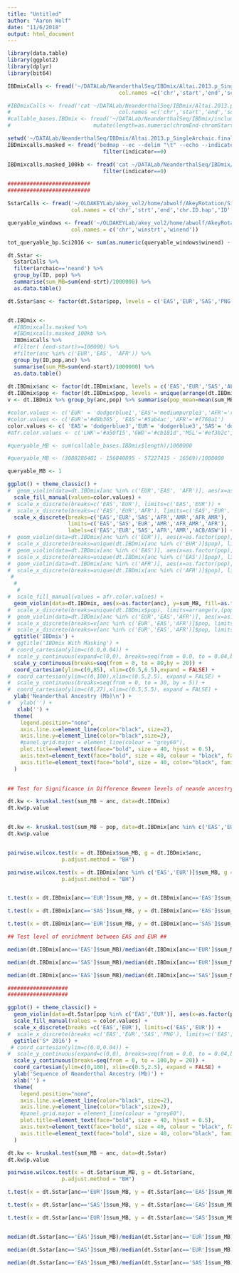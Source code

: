 ```yaml
---
title: "Untitled"
author: "Aaron Wolf"
date: "11/6/2018"
output: html_document
---
```


```r

library(data.table)
library(ggplot2)
library(dplyr)
library(bit64)

```

```r
IBDmixCalls <- fread('~/DATALab/NeanderthalSeq/IBDmix/Altai.2013.p_SingleArchaic.final_callset/Altai2013pub.1KGP3.LOD4.50K.filterAFRDeni.txt', header=FALSE,
                                   col.names =c('chr','start','end','score1','score2','length_bp','pop','anc','ID') )

#IBDmixCalls <- fread('cat ~/DATALab/NeanderthalSeq/IBDmix/Altai.2013.p_SingleArchaic.final_callset/Altai2013pub.1KGP3.LOD4.50K.filterAFRDeni.txt          ~/DATALab/NeanderthalSeq/IBDmix/Altai.2013.p_SingleArchaic.final_callset/Altai2013pub.SAN.originalmerge.LOD4.30K.txt', header=FALSE,
#                                  col.names =c('chr','start','end','score1','score2','length_bp','pop','anc','ID') )
#callable_bases.IBDmix <- fread('~/DATALab/NeanderthalSeq/IBDmix/include_regions/chrALL.include', header=TRUE) %>%
#                          mutate(length=as.numeric(chromEnd-chromStart))

setwd('~/DATALab/NeanderthalSeq/IBDmix/Altai.2013.p_SingleArchaic.final_callset/')
IBDmixcalls.masked <- fread('bedmap --ec --delim "\t" --echo --indicator ~/DATALab/NeanderthalSeq/IBDmix/Altai.2013.p_SingleArchaic.final_callset/EUR_EAScalls.bed ~/DATALab/NeanderthalSeq/IBDmix/Altai.2013.p_SingleArchaic.final_callset/YRIcalls.bed.merged ', col.names = c('chr','start','end','ID','pop','anc','indicator')) %>%
                              filter(indicator==0)

IBDmixcalls.masked_100kb <- fread('cat ~/DATALab/NeanderthalSeq/IBDmix/Altai.2013.p_SingleArchaic.final_callset/YRIcalls.bed | awk \'BEGIN {OFS="\t"} {if(($3-$2) > 100000) print$0}\' | bedops --merge - | bedmap --ec --delim "\t" --echo --indicator ~/DATALab/NeanderthalSeq/IBDmix/Altai.2013.p_SingleArchaic.final_callset/EUR_EAScalls.bed - ', col.names = c('chr','start','end','ID','pop','anc','indicator')) %>%
                              filter(indicator==0)

##########################
##########################

SstarCalls <- fread('~/OLDAKEYLab/akey_vol2/home/abwolf/AkeyRotation/SimulatedDemographic/RealData.nobackup/PNGproj_2015/LL.callsetALL.mr_0.99.ALL_calls_by_hap.bed.merged.by_chr.bed.sorted.filtered', 
                    col.names = c('chr','strt','end','chr.ID.hap','ID','pop','archaic'))

queryable_windows <- fread('~/OLDAKEYLab/akey_vol2/home/abwolf/AkeyRotation/SimulatedDemographic/RealData.nobackup/PNGproj_2015/queryable_windows_AllPops.bed.merged',
                    col.names = c('chr','winstrt','winend'))

tot_queryable_bp.Sci2016 <- sum(as.numeric(queryable_windows$winend) - as.numeric(queryable_windows$winstrt))


```


```r

dt.Sstar <- 
  SstarCalls %>%
  filter(archaic=='neand') %>%
  group_by(ID, pop) %>%
  summarise(sum_MB=sum(end-strt)/1000000) %>%
  as.data.table()

dt.Sstar$anc <- factor(dt.Sstar$pop, levels = c('EAS','EUR','SAS','PNG'))


dt.IBDmix <-
  #IBDmixcalls.masked %>%
  #IBDmixcalls.masked_100kb %>%
  IBDmixCalls %>%
  #filter( (end-start)>=100000) %>%
  #filter(anc %in% c('EUR','EAS', 'AFR')) %>%
  group_by(ID,pop,anc) %>%
  summarise(sum_MB=sum(end-start)/1000000) %>%
  as.data.table()
  
dt.IBDmix$anc <- factor(dt.IBDmix$anc, levels = c('EAS','EUR','SAS','AFR','AMR','AFR_AMR'))
dt.IBDmix$pop <- factor(dt.IBDmix$pop, levels = unique(arrange(dt.IBDmix, desc(anc))$pop))
v <- dt.IBDmix %>% group_by(anc,pop) %>% summarise(pop_mean=mean(sum_MB)) %>% as.data.table() %>% arrange((pop_mean))

```

```r
#color.values <- c('EUR' = 'dodgerblue1','EAS'='mediumpurple3','AFR'='red3')
#color.values <- c('EUR'='#d8b365', 'EAS'='#5ab4ac','AFR'='#f768a1')
color.values <- c( 'EAS'= 'dodgerblue3','EUR'= 'dodgerblue3','SAS'= 'dodgerblue3','AMR'= 'dodgerblue3','AFR'='red3','AFR_AMR'='mediumpurple3')
#afr.color.values <- c('LWK'='#a50f15','GWD'='#cb181d','MSL'='#ef3b2c','YRI'='#fb6a4a','ESN'='#fcbba1')

#queryable_MB <- sum(callable_bases.IBDmix$length)/1000000

#queryable_MB <- (3088286401 - 156040895 - 57227415 - 16569)/1000000

queryable_MB <- 1

ggplot() + theme_classic() +
#  geom_violin(data=dt.IBDmix[anc %in% c('EUR','EAS', 'AFR')], aes(x=as.factor(anc), y=sum_MB, fill=as.factor(anc)), draw_quantiles = c(0.5), scale = 'width') +
  scale_fill_manual(values=color.values) +
#  scale_x_discrete(breaks=c('EAS','EUR'), limits=c('EAS','EUR')) +
#  scale_x_discrete(breaks=c('EAS','EUR','AFR'), limits=c('EAS','EUR','AFR')) +
  scale_x_discrete(breaks=c('EAS','EUR','SAS','AFR','AMR','AFR_AMR'), 
                   limits=c('EAS','SAS','EUR','AMR','AFR_AMR','AFR'), 
                   labels=c('EAS','EUR','SAS','AFR','AMR','ACB/ASW')) +
#  geom_violin(data=dt.IBDmix[anc %in% c('EUR')], aes(x=as.factor(pop), y=sum_MB, fill=as.factor(pop)), draw_quantiles = c(0.5), scale = 'width') +
#  scale_x_discrete(breaks=unique(dt.IBDmix[anc %in% c('EUR')]$pop), limits=unique(arrange(dt.IBDmix[anc %in% c('EUR')], desc(sum_MB))$pop)) +
#  geom_violin(data=dt.IBDmix[anc %in% c('EAS')], aes(x=as.factor(pop), y=sum_MB, fill=as.factor(pop)), draw_quantiles = c(0.5), scale = 'width') +
#  scale_x_discrete(breaks=unique(dt.IBDmix[anc %in% c('EAS')]$pop), limits=unique(arrange(dt.IBDmix[anc %in% c('EAS')], desc(sum_MB))$pop)) +
#  geom_violin(data=dt.IBDmix[anc %in% c('AFR')], aes(x=as.factor(pop), y=sum_MB, fill=as.factor(pop)), draw_quantiles = c(0.5), scale = 'width') +
#  scale_x_discrete(breaks=unique(dt.IBDmix[anc %in% c('AFR')]$pop), limits=unique(arrange(v, desc(pop_mean)) %>%
 #                                                                           filter(anc %in% c('AFR')) %>%
  #                                                                          select(pop)
   #                                                                         )$pop) +
#  scale_fill_manual(values = afr.color.values) +
  geom_violin(data=dt.IBDmix, aes(x=as.factor(anc), y=sum_MB, fill=as.factor(anc)), draw_quantiles = c(0.5), scale = 'width') +
#  scale_x_discrete(breaks=unique(dt.IBDmix$pop), limits=arrange(v,(pop_mean))$pop) +
#  geom_violin(data=dt.IBDmix[anc %in% c('EUR','EAS','AFR')], aes(x=as.factor(pop), y=sum_MB, fill=as.factor(pop)), draw_quantiles = c(0.5), scale = 'width') +
#  scale_x_discrete(breaks=v[anc %in% c('EUR','EAS','AFR')]$pop, limits=(arrange(v,desc(pop_mean))[anc %in% c('EUR','EAS','AFR')]$pop)) +
#  scale_x_discrete(breaks=v[anc %in% c('EUR','EAS','AFR')]$pop, limits=(arrange(v,pop_mean)[anc %in% c('EUR','EAS','AFR')]$pop)) +
  ggtitle('IBDmix') +
#  ggtitle('IBDmix With Masking') + 
 # coord_cartesian(ylim=c(0.0,0.04)) +
#  scale_y_continuous(expand=c(0,0), breaks=seq(from = 0.0, to = 0.04,by = 0.005)) + 
  scale_y_continuous(breaks=seq(from = 0, to = 80,by = 20)) +
  coord_cartesian(ylim=c(0,85), xlim=c(0.5,6.5),expand = FALSE) +
#  coord_cartesian(ylim=c(0,100),xlim=c(0.5,2.5), expand = FALSE) +
#  scale_y_continuous(breaks=seq(from = 0, to = 30, by = 5)) +
#  coord_cartesian(ylim=c(8,27),xlim=c(0.5,5.5), expand = FALSE) +
  ylab('Neanderthal Ancestry (Mb)\n') +
#   ylab('') +
   xlab('') +
  theme(
    legend.position="none",
    axis.line.x=element_line(color="black", size=2),
    axis.line.y=element_line(color="black",size=2),
    #panel.grid.major = element_line(colour = "grey60"),
    plot.title=element_text(face="bold", size = 40, hjust = 0.5),
    axis.text=element_text(face="bold", size = 40, colour = "black", family = "Helvetica"),
    axis.title=element_text(face="bold", size = 40, color="black", family= "Helvetica")
  )
  

## Test for Significance in Difference Beween levels of neande ancestry Called ##

dt.kw <- kruskal.test(sum_MB ~ anc, data=dt.IBDmix)
dt.kw$p.value


dt.kw <- kruskal.test(sum_MB ~ pop, data=dt.IBDmix[anc %in% c('EAS','EUR')])
dt.kw$p.value


pairwise.wilcox.test(x = dt.IBDmix$sum_MB, g = dt.IBDmix$anc,
                 p.adjust.method = "BH")

pairwise.wilcox.test(x = dt.IBDmix[anc %in% c('EAS','EUR')]$sum_MB, g = dt.IBDmix[anc %in% c('EAS','EUR')]$pop,
                 p.adjust.method = "BH")


t.test(x = dt.IBDmix[anc=='EUR']$sum_MB, y = dt.IBDmix[anc=='EAS']$sum_MB)

t.test(x = dt.IBDmix[anc=='SAS']$sum_MB, y = dt.IBDmix[anc=='EAS']$sum_MB)

t.test(x = dt.IBDmix[anc=='EUR']$sum_MB, y = dt.IBDmix[anc=='SAS']$sum_MB)

## Test level of enrichment between EAS and EUR ##

median(dt.IBDmix[anc=='EAS']$sum_MB)/median(dt.IBDmix[anc=='EUR']$sum_MB)

median(dt.IBDmix[anc=='SAS']$sum_MB)/median(dt.IBDmix[anc=='EUR']$sum_MB)

median(dt.IBDmix[anc=='EAS']$sum_MB)/median(dt.IBDmix[anc=='SAS']$sum_MB)

###################
###################

ggplot() + theme_classic() +
  geom_violin(data=dt.Sstar[pop %in% c('EAS','EUR')], aes(x=as.factor(pop), y=sum_MB, fill=as.factor(pop)), draw_quantiles = c(0.5)) +
  scale_fill_manual(values = color.values) +
  scale_x_discrete(breaks =c('EAS','EUR'), limits=c('EAS','EUR')) +
#  scale_x_discrete(breaks =c('EAS','EUR','SAS','PNG'), limits=c('EAS','EUR','PNG','SAS')) +
  ggtitle('S* 2016') +
 # coord_cartesian(ylim=c(0.0,0.04)) +
#  scale_y_continuous(expand=c(0,0), breaks=seq(from = 0.0, to = 0.04,by = 0.005)) + 
  scale_y_continuous(breaks=seq(from = 0, to = 100,by = 20)) +
  coord_cartesian(ylim=c(0,100), xlim=c(0.5,2.5), expand = FALSE) +
  ylab('Sequence of Neanderthal Ancestry (Mb)') +
  xlab('') +
  theme(
    legend.position="none",
    axis.line.x=element_line(color="black", size=2),
    axis.line.y=element_line(color="black",size=2),
    #panel.grid.major = element_line(colour = "grey60"),
    plot.title=element_text(face="bold", size = 40, hjust = 0.5),
    axis.text=element_text(face="bold", size = 40, colour = "black", family = "Helvetica"),
    axis.title=element_text(face="bold", size = 40, color="black", family= "Helvetica")
  )

dt.kw <- kruskal.test(sum_MB ~ anc, data=dt.Sstar)
dt.kw$p.value

pairwise.wilcox.test(x = dt.Sstar$sum_MB, g = dt.Sstar$anc,
                 p.adjust.method = "BH")

t.test(x = dt.Sstar[anc=='EUR']$sum_MB, y = dt.Sstar[anc=='EAS']$sum_MB)

t.test(x = dt.Sstar[anc=='SAS']$sum_MB, y = dt.Sstar[anc=='EAS']$sum_MB)

t.test(x = dt.Sstar[anc=='EUR']$sum_MB, y = dt.Sstar[anc=='SAS']$sum_MB)


median(dt.Sstar[anc=='EAS']$sum_MB)/median(dt.Sstar[anc=='EUR']$sum_MB)

median(dt.Sstar[anc=='SAS']$sum_MB)/median(dt.Sstar[anc=='EUR']$sum_MB)

median(dt.Sstar[anc=='EAS']$sum_MB)/median(dt.Sstar[anc=='SAS']$sum_MB)
```

